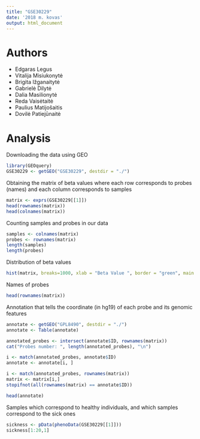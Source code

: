 ```yaml
---
title: "GSE30229"
date: '2018 m. kovas'
output: html_document
---
```

# Authors
- Edgaras Legus
- Vitalija Misiukonytė
- Brigita Ižganaitytė
- Gabrielė Dilytė
- Dalia Masilionytė
- Reda Vaisėtaitė
- Paulius Matijošaitis
- Dovilė Patiejūnaitė

# Analysis
Downloading the data using GEO 
```r
library(GEOquery)
GSE30229 <- getGEO("GSE30229", destdir = "./")
```

Obtaining the matrix of beta values where each row corresponds to probes (names) and each column corresponds to samples

```r
matrix <- exprs(GSE30229[[1]])
head(rownames(matrix))
head(colnames(matrix))
```

Counting samples and probes in our data
```r
samples <- colnames(matrix)
probes <- rownames(matrix)
length(samples)
length(probes)
```

Distribution of beta values
```r
hist(matrix, breaks=1000, xlab = "Beta Value ", border = "green", main = "Beta value distribution")
```

Names of probes
```r
head(rownames(matrix))
```

Annotation that tells the coordinate (in hg19) of each probe and its genomic features
```r
annotate <- getGEO("GPL8490", destdir = "./")
annotate <- Table(annotate)

annotated_probes <- intersect(annotate$ID, rownames(matrix))
cat("Probes number: ", length(annotated_probes), "\n")

i <- match(annotated_probes, annotate$ID)
annotate <- annotate[i, ]

i <- match(annotated_probes, rownames(matrix))
matrix <- matrix[i,]
stopifnot(all(rownames(matrix) == annotate$ID))

head(annotate)
```

Samples which correspond to healthy individuals, and which samples correspond to the sick ones
```r
sickness <- pData(phenoData(GSE30229[[1]]))
sickness[1:20,1]
```
